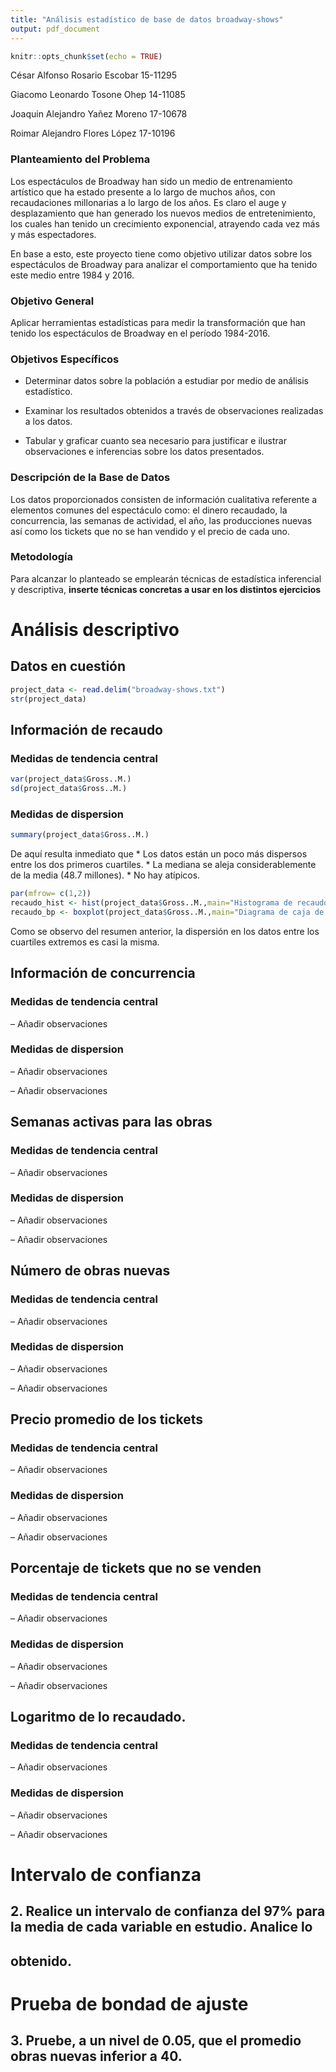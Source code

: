 ---
title: "Análisis estadístico de base de datos broadway-shows"
output: pdf_document
---


```{r setup, include=FALSE}
knitr::opts_chunk$set(echo = TRUE)
```

César Alfonso Rosario Escobar 15-11295

Giacomo Leonardo Tosone Ohep 14-11085

Joaquin Alejandro Yañez Moreno 17-10678

Roimar Alejandro Flores López 17-10196


### Planteamiento del Problema

Los espectáculos de Broadway han sido un medio de entrenamiento artístico que ha estado presente a lo largo de muchos años, con recaudaciones millonarias a lo largo de los años. Es claro el auge y desplazamiento que han generado los nuevos medios de entretenimiento, los cuales han tenido un crecimiento exponencial, atrayendo cada vez más y más espectadores. 
	
En base a esto, este proyecto tiene como objetivo utilizar datos sobre los espectáculos de Broadway para analizar el comportamiento que ha tenido este medio entre 1984 y 2016.
	
### Objetivo General

Aplicar herramientas estadísticas para medir la transformación que han tenido los espectáculos de Broadway en el período 1984-2016.

### Objetivos Específicos

- Determinar datos sobre la población a estudiar por medio de análisis estadístico.

- Examinar los resultados obtenidos a través de observaciones realizadas a los datos.

- Tabular y graficar cuanto sea necesario para justificar e ilustrar observaciones e inferencias sobre los datos presentados.

### Descripción de la Base de Datos

Los datos proporcionados consisten de información cualitativa referente a elementos comunes del espectáculo como: el dinero recaudado, la concurrencia, las semanas de actividad, el año, las producciones nuevas así como los tickets que no se han vendido y el precio de cada uno.

### Metodología

Para alcanzar lo planteado se emplearán técnicas de estadística inferencial y descriptiva, **inserte técnicas concretas a usar en los distintos ejercicios**



# Análisis descriptivo

## Datos en cuestión

```{r}
project_data <- read.delim("broadway-shows.txt")
str(project_data)
```


## Información de recaudo

### Medidas de tendencia central

```{r}
var(project_data$Gross..M.)
sd(project_data$Gross..M.)
```

### Medidas de dispersion

```{r}
summary(project_data$Gross..M.)
```

De aquí resulta inmediato que 
* Los datos están un poco más dispersos entre los dos primeros cuartiles.
* La mediana se aleja considerablemente de la media (48.7 millones).
* No hay atípicos.

```{r}
par(mfrow= c(1,2))
recaudo_hist <- hist(project_data$Gross..M.,main="Histograma de recaudo",xlab="Recaudo (millones de $)",ylab="frecuencia",ylim = c(0,10),breaks=6)
recaudo_bp <- boxplot(project_data$Gross..M.,main="Diagrama de caja de recaudo",ylab="recaudo (millones de $")
```

Como se observo del resumen anterior, la dispersión en los datos entre los cuartiles extremos es casi la misma. 


## Información de concurrencia

### Medidas de tendencia central

<!-- # ```{r} -->
<!-- # var(project_data$) -->
<!-- # sd(project_data$) -->
<!-- # ``` -->

-- Añadir observaciones

### Medidas de dispersion

<!-- # ```{r} -->
<!-- # summary(project_data$Gross..M.) -->
<!-- # ``` -->

-- Añadir observaciones

<!-- # ```{r} -->
<!-- # par(mfrow= c(1,2)) -->
<!-- # recaudo_hist <- hist(project_data$,main="Histograma de ",xlab="label",ylab="label",ylim = c(0,10),breaks=6) -->
<!-- # recaudo_bp <- boxplot(project_data$,main="Diagrama de caja de ",ylab="label") -->
<!-- # ``` -->

-- Añadir observaciones

## Semanas activas para las obras

### Medidas de tendencia central

<!-- # ```{r} -->
<!-- # var(project_data$) -->
<!-- # sd(project_data$) -->
<!-- # ``` -->

-- Añadir observaciones

### Medidas de dispersion

<!-- # ```{r} -->
<!-- # summary(project_data$Gross..M.) -->
<!-- # ``` -->

-- Añadir observaciones

<!-- # ```{r} -->
<!-- # par(mfrow= c(1,2)) -->
<!-- # recaudo_hist <- hist(project_data$,main="Histograma de ",xlab="label",ylab="label",ylim = c(0,10),breaks=6) -->
<!-- # recaudo_bp <- boxplot(project_data$,main="Diagrama de caja de ",ylab="label") -->
<!-- # ``` -->

-- Añadir observaciones

## Número de obras nuevas

### Medidas de tendencia central

<!-- # ```{r} -->
<!-- # var(project_data$) -->
<!-- # sd(project_data$) -->
<!-- # ``` -->

-- Añadir observaciones

### Medidas de dispersion

<!-- # ```{r} -->
<!-- # summary(project_data$Gross..M.) -->
<!-- # ``` -->

-- Añadir observaciones

<!-- # ```{r} -->
<!-- # par(mfrow= c(1,2)) -->
<!-- # recaudo_hist <- hist(project_data$,main="Histograma de ",xlab="label",ylab="label",ylim = c(0,10),breaks=6) -->
<!-- # recaudo_bp <- boxplot(project_data$,main="Diagrama de caja de ",ylab="label") -->
<!-- # ``` -->

-- Añadir observaciones

## Precio promedio de los tickets

### Medidas de tendencia central

<!-- # ```{r} -->
<!-- # var(project_data$) -->
<!-- # sd(project_data$) -->
<!-- # ``` -->

-- Añadir observaciones

### Medidas de dispersion

<!-- # ```{r} -->
<!-- # summary(project_data$Gross..M.) -->
<!-- # ``` -->

-- Añadir observaciones

<!-- # ```{r} -->
<!-- # par(mfrow= c(1,2)) -->
<!-- # recaudo_hist <- hist(project_data$,main="Histograma de ",xlab="label",ylab="label",ylim = c(0,10),breaks=6) -->
<!-- # recaudo_bp <- boxplot(project_data$,main="Diagrama de caja de ",ylab="label") -->
<!-- # ``` -->

-- Añadir observaciones

## Porcentaje de tickets que no se venden

### Medidas de tendencia central

<!-- # ```{r} -->
<!-- # var(project_data$) -->
<!-- # sd(project_data$) -->
<!-- # ``` -->

-- Añadir observaciones

### Medidas de dispersion

<!-- # ```{r} -->
<!-- # summary(project_data$Gross..M.) -->
<!-- # ``` -->

-- Añadir observaciones

<!-- # ```{r} -->
<!-- # par(mfrow= c(1,2)) -->
<!-- # recaudo_hist <- hist(project_data$,main="Histograma de ",xlab="label",ylab="label",ylim = c(0,10),breaks=6) -->
<!-- # recaudo_bp <- boxplot(project_data$,main="Diagrama de caja de ",ylab="label") -->
<!-- # ``` -->

-- Añadir observaciones

## Logaritmo de lo recaudado.

### Medidas de tendencia central

<!-- # ```{r} -->
<!-- # var(project_data$) -->
<!-- # sd(project_data$) -->
<!-- # ``` -->

-- Añadir observaciones

### Medidas de dispersion

<!-- # ```{r} -->
<!-- # summary(project_data$Gross..M.) -->
<!-- # ``` -->

-- Añadir observaciones

<!-- # ```{r} -->
<!-- # par(mfrow= c(1,2)) -->
<!-- # recaudo_hist <- hist(project_data$,main="Histograma de ",xlab="label",ylab="label",ylim = c(0,10),breaks=6) -->
<!-- # recaudo_bp <- boxplot(project_data$,main="Diagrama de caja de ",ylab="label") -->
<!-- # ``` -->

-- Añadir observaciones

# Intervalo de confianza

## 2. Realice un intervalo de confianza del 97% para la media de cada variable en estudio. Analice lo
## obtenido.

# Prueba de bondad de ajuste

## 3. Pruebe, a un nivel de 0.05, que el promedio obras nuevas inferior a 40.